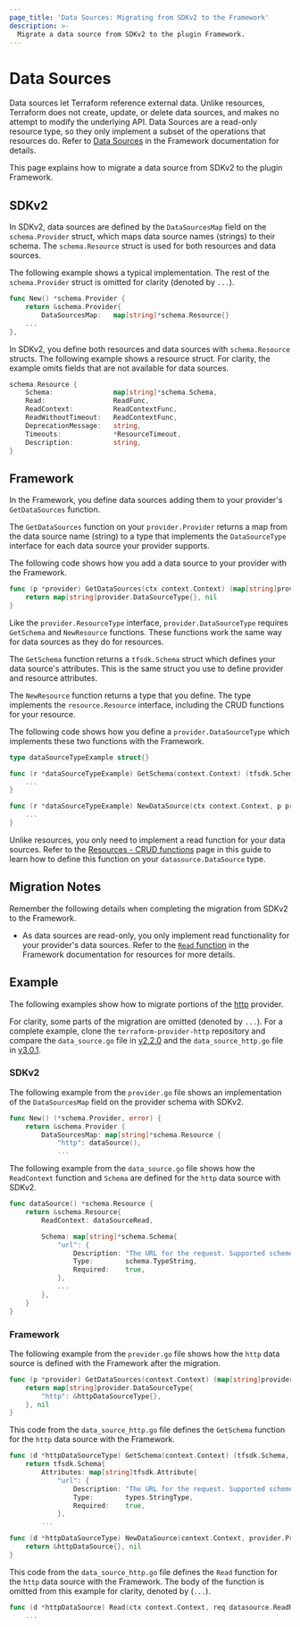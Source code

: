 ```yaml
---
page_title: 'Data Sources: Migrating from SDKv2 to the Framework'
description: >-
  Migrate a data source from SDKv2 to the plugin Framework.
---
```


# Data Sources

Data sources let Terraform reference external data. Unlike resources, Terraform does not create, update, or delete
data sources, and makes no attempt to modify the underlying API. Data Sources are a read-only resource type, so they
only implement a subset of the operations that resources do. Refer to [Data Sources](/plugin/framework/data-sources)
in the Framework documentation for details.

This page explains how to migrate a data source from SDKv2 to the plugin Framework.

## SDKv2

In SDKv2, data sources are defined by the `DataSourcesMap` field on the `schema.Provider` struct, which maps data source
names (strings) to their schema. The `schema.Resource` struct is used for both resources and data sources.

The following example shows a typical implementation. The rest of the `schema.Provider` struct is omitted for clarity
(denoted by `...`).

```go
func New() *schema.Provider {
    return &schema.Provider{
        DataSourcesMap:   map[string]*schema.Resource{}
    ...
},
```

In SDKv2, you define both resources and data sources with `schema.Resource` structs. The following example shows a
resource struct. For clarity, the example omits fields that are not available for data sources.

```go
schema.Resource {
    Schema:               map[string]*schema.Schema,
    Read:                 ReadFunc,
    ReadContext:          ReadContextFunc,
    ReadWithoutTimeout:   ReadContextFunc,
    DeprecationMessage:   string,
    Timeouts:             *ResourceTimeout,
    Description:          string,
}
```

## Framework

In the Framework, you define data sources adding them to your provider's `GetDataSources` function.

The `GetDataSources` function on your `provider.Provider` returns a map from the data source name (string) to a type
that implements the `DataSourceType` interface for each data source your provider supports.

The following code shows how you add a data source to your provider with the Framework.

```go
func (p *provider) GetDataSources(ctx context.Context) (map[string]provider.DataSourceType, diag.Diagnostics) {
    return map[string]provider.DataSourceType{}, nil
}
```

Like the `provider.ResourceType` interface, `provider.DataSourceType` requires `GetSchema` and `NewResource` functions.
These functions work the same way for data sources as they do for resources.

The `GetSchema` function returns a `tfsdk.Schema` struct which defines your data source's attributes. This is the same
struct you use to define provider and resource attributes.

The `NewResource` function returns a type that you define. The type implements the `resource.Resource` interface,
including the CRUD functions for your resource.

The following code shows how you define a `provider.DataSourceType` which implements these two functions with the
Framework.

```go
type dataSourceTypeExample struct{}

func (r *dataSourceTypeExample) GetSchema(context.Context) (tfsdk.Schema, diag.Diagnostics) {
    ...
}

func (r *dataSourceTypeExample) NewDataSource(ctx context.Context, p provider.Provider) (datasource.DataSource, diag.Diagnostics) {
    ...
}
```

Unlike resources, you only need to implement a read function for your data sources. Refer to the
[Resources - CRUD functions](/plugin/framework/migrating/resources/crud) page in this guide to learn how to define this
function on your `datasource.DataSource` type.

## Migration Notes

Remember the following details when completing the migration from SDKv2 to the Framework.

- As data sources are read-only, you only implement read functionality for your provider's data sources. Refer to the
[`Read` function](/plugin/framework/resources#read) in the Framework documentation for resources for more details.

## Example

The following examples show how to migrate portions of the [http](https://github.com/hashicorp/terraform-provider-http)
provider.

For clarity, some parts of the migration are omitted (denoted by `...`). For a complete example, clone the
`terraform-provider-http` repository and compare the `data_source.go` file in
[v2.2.0](https://github.com/hashicorp/terraform-provider-http/blob/v2.2.0/internal/provider/data_source.go)
and the `data_source_http.go` file in
[v3.0.1](https://github.com/hashicorp/terraform-provider-http/blob/v3.0.1/internal/provider/data_source_http.go).

### SDKv2

The following example from the `provider.go` file shows an implementation of the `DataSourcesMap` field on the provider
schema with SDKv2.

```go
func New() (*schema.Provider, error) {
    return &schema.Provider {
        DataSourcesMap: map[string]*schema.Resource {
            "http": dataSource(),
            ...
```

The following example from the `data_source.go` file shows how the `ReadContext` function and `Schema` are defined for
the `http` data source with SDKv2.

```go
func dataSource() *schema.Resource {
    return &schema.Resource{
        ReadContext: dataSourceRead,

        Schema: map[string]*schema.Schema{
            "url": {
                Description: "The URL for the request. Supported schemes are `http` and `https`.",
                Type:        schema.TypeString,
                Required:    true,
            },
            ...
        },
    }
}
```

### Framework

The following example from the `provider.go` file shows how the `http` data source is defined with the Framework after
the migration.

```go
func (p *provider) GetDataSources(context.Context) (map[string]provider.DataSourceType, diag.Diagnostics) {
    return map[string]provider.DataSourceType{
        "http": &httpDataSourceType{},
    }, nil
}
```

This code from the `data_source_http.go` file defines the `GetSchema` function for the `http` data source with the
Framework.

```go
func (d *httpDataSourceType) GetSchema(context.Context) (tfsdk.Schema, diag.Diagnostics) {
    return tfsdk.Schema{
        Attributes: map[string]tfsdk.Attribute{
            "url": {
                Description: "The URL for the request. Supported schemes are `http` and `https`.",
                Type:        types.StringType,
                Required:    true,
            },
        ...

func (d *httpDataSourceType) NewDataSource(context.Context, provider.Provider) (datasource.DataSource, diag.Diagnostics) {
    return &httpDataSource{}, nil
}
```

This code from the `data_source_http.go` file defines the `Read` function for the `http` data source with the Framework.
The body of the function is omitted from this example for clarity, denoted by (`...`).

```go
func (d *httpDataSource) Read(ctx context.Context, req datasource.ReadRequest, resp *datasource.ReadResponse) {
    ...
```
